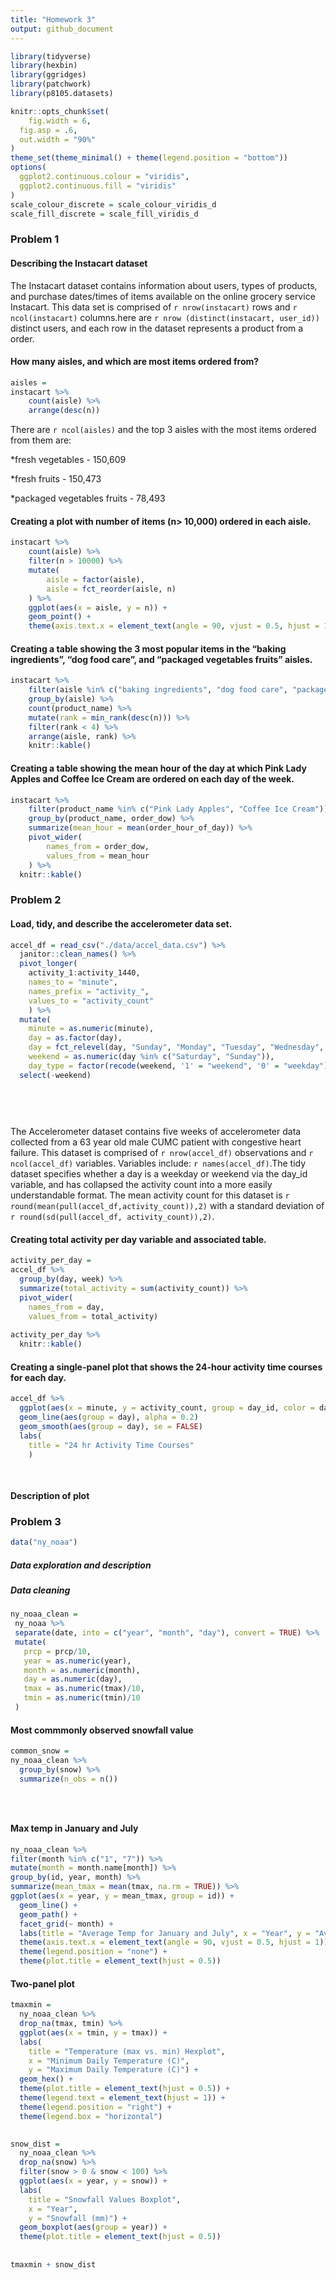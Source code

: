 ```yaml
---
title: "Homework 3"
output: github_document
---
```


```r
library(tidyverse)
library(hexbin)
library(ggridges)
library(patchwork)
library(p8105.datasets)

knitr::opts_chunk$set(
	fig.width = 6, 
  fig.asp = .6,
  out.width = "90%"
)
theme_set(theme_minimal() + theme(legend.position = "bottom"))
options(
  ggplot2.continuous.colour = "viridis",
  ggplot2.continuous.fill = "viridis"
)
scale_colour_discrete = scale_colour_viridis_d
scale_fill_discrete = scale_fill_viridis_d
```


### Problem 1 

#### Describing the Instacart dataset
The Instacart dataset contains information about users, types of products, and purchase dates/times of items available on the online grocery service Instacart. This data set is comprised of  `r nrow(instacart)` rows and `r ncol(instacart)` columns.here are `r nrow (distinct(instacart, user_id))` distinct users, and each row in the dataset represents a product from a order.



#### How many aisles, and which are most items ordered from?
```r
aisles = 
instacart %>% 
	count(aisle) %>% 
	arrange(desc(n))

```
There are `r ncol(aisles)` and the top 3 aisles with the most items ordered from them are:

*fresh vegetables - 150,609

*fresh fruits - 150,473

*packaged vegetables fruits - 78,493




#### Creating a plot with number of items (n> 10,000) ordered in each aisle. 

```r
instacart %>% 
	count(aisle) %>% 
	filter(n > 10000) %>% 
	mutate(
		aisle = factor(aisle),
		aisle = fct_reorder(aisle, n)
	) %>% 
	ggplot(aes(x = aisle, y = n)) + 
	geom_point() + 
	theme(axis.text.x = element_text(angle = 90, vjust = 0.5, hjust = 1))
```




#### Creating a table showing the 3 most popular items in the "baking ingredients", "dog food care", and "packaged vegetables fruits" aisles. 
```r
instacart %>% 
	filter(aisle %in% c("baking ingredients", "dog food care", "packaged vegetables fruits")) %>% 
	group_by(aisle) %>% 
	count(product_name) %>% 
	mutate(rank = min_rank(desc(n))) %>% 
	filter(rank < 4) %>% 
	arrange(aisle, rank) %>% 
	knitr::kable()
```




#### Creating a table showing the  mean hour of the day at which Pink Lady Apples and Coffee Ice Cream are ordered on each day of the week.

```r
instacart %>% 
	filter(product_name %in% c("Pink Lady Apples", "Coffee Ice Cream")) %>% 
	group_by(product_name, order_dow) %>% 
	summarize(mean_hour = mean(order_hour_of_day)) %>% 
	pivot_wider(
		names_from = order_dow,
		values_from = mean_hour
	) %>%
  knitr::kable()
```






### Problem 2 

#### Load, tidy, and describe the accelerometer data set. 
```r
accel_df = read_csv("./data/accel_data.csv") %>%
  janitor::clean_names() %>%
  pivot_longer(
    activity_1:activity_1440,
    names_to = "minute",
    names_prefix = "activity_",
    values_to = "activity_count"
    ) %>%
  mutate(
    minute = as.numeric(minute),
    day = as.factor(day),
    day = fct_relevel(day, "Sunday", "Monday", "Tuesday", "Wednesday", "Thursday", "Friday", "Saturday"),
    weekend = as.numeric(day %in% c("Saturday", "Sunday")),
    day_type = factor(recode(weekend, '1' = "weekend", '0' = "weekday"))) %>%
  select(-weekend)
    
  
    
  
```
The Accelerometer dataset contains five weeks of accelerometer data collected from a 63 year old male CUMC patient with congestive heart failure. This dataset is comprised of `r nrow(accel_df)` observations and `r ncol(accel_df)` variables. Variables include: `r names(accel_df)`.The tidy dataset specifies whether a day is a weekday or weekend via the day_id variable, and has collapsed the activity count into a more easily understandable format. The mean activity count for this dataset is `r round(mean(pull(accel_df,activity_count)),2)` with a standard deviation of `r round(sd(pull(accel_df, activity_count)),2)`.


#### Creating total activity per day variable and associated table.
```r
activity_per_day =
accel_df %>%
  group_by(day, week) %>%
  summarize(total_activity = sum(activity_count)) %>%
  pivot_wider(
    names_from = day,
    values_from = total_activity)
 
activity_per_day %>%
  knitr::kable()

```


#### Creating a single-panel plot that shows the 24-hour activity time courses for each day.
```r

accel_df %>%
  ggplot(aes(x = minute, y = activity_count, group = day_id, color = day)) + 
  geom_line(aes(group = day), alpha = 0.2)
  geom_smooth(aes(group = day), se = FALSE)
  labs(
    title = "24 hr Activity Time Courses"
    )
 
  


```


#### Description of plot



### Problem 3

```r
data("ny_noaa")
```

##### Data exploration and description

##### Data cleaning
```r
ny_noaa_clean = 
 ny_noaa %>%
 separate(date, into = c("year", "month", "day"), convert = TRUE) %>%
 mutate(
   prcp = prcp/10,
   year = as.numeric(year),
   month = as.numeric(month),
   day = as.numeric(day),
   tmax = as.numeric(tmax)/10,
   tmin = as.numeric(tmin)/10
 )
```

#### Most commmonly observed snowfall value
```r
common_snow = 
ny_noaa_clean %>%
  group_by(snow) %>%
  summarize(n_obs = n())


 


```


#### Max temp in January and July
```r
 
ny_noaa_clean %>%
filter(month %in% c("1", "7")) %>%
mutate(month = month.name[month]) %>%
group_by(id, year, month) %>%
summarize(mean_tmax = mean(tmax, na.rm = TRUE)) %>%
ggplot(aes(x = year, y = mean_tmax, group = id)) +
  geom_line() +
  geom_path() +
  facet_grid(~ month) +
  labs(title = "Average Temp for January and July", x = "Year", y = "Average Maximum Temp (C)") +
  theme(axis.text.x = element_text(angle = 90, vjust = 0.5, hjust = 1)) + 
  theme(legend.position = "none") +
  theme(plot.title = element_text(hjust = 0.5))


```

#### Two-panel plot
```r
tmaxmin =
  ny_noaa_clean %>%
  drop_na(tmax, tmin) %>%
  ggplot(aes(x = tmin, y = tmax)) +
  labs(
    title = "Temperature (max vs. min) Hexplot",
    x = "Minimum Daily Temperature (C)",
    y = "Maximum Daily Temperature (C)") +
  geom_hex() +
  theme(plot.title = element_text(hjust = 0.5)) +
  theme(legend.text = element_text(hjust = 1)) +
  theme(legend.position = "right") +
  theme(legend.box = "horizontal")
  

snow_dist = 
  ny_noaa_clean %>%
  drop_na(snow) %>%
  filter(snow > 0 & snow < 100) %>%
  ggplot(aes(x = year, y = snow)) +
  labs(
    title = "Snowfall Values Boxplot",
    x = "Year",
    y = "Snowfall (mm)") +
  geom_boxplot(aes(group = year)) +
  theme(plot.title = element_text(hjust = 0.5))
  
     
tmaxmin + snow_dist
  

```


